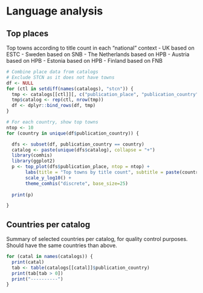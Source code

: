 # Language analysis


## Top places

Top towns according to title count in each “national” context 
- UK based on ESTC
- Sweden based on SNB
- The Netherlands based on HPB 
- Austria based on HPB
- Estonia based on HPB
- Finland based on FNB



```r
# Combine place data from catalogs
# Exclude STCN as it does not have towns
df <- NULL
for (ctl in setdiff(names(catalogs), "stcn")) {
  tmp <- catalogs[[ctl]][, c("publication_place", "publication_country")]
  tmp$catalog <- rep(ctl, nrow(tmp))
  df <- dplyr::bind_rows(df, tmp)
}

# For each country, show top towns
ntop <- 10
for (country in unique(df$publication_country)) {

  dfs <- subset(df, publication_country == country)
  catalog <- paste(unique(dfs$catalog), collapse = "+")
  library(comhis)
  library(ggplot2)  
  p <- top_plot(dfs$publication_place, ntop = ntop) +
       labs(title = "Top towns by title count", subtitle = paste(country, catalog, sep = " / ")) +
       scale_y_log10() +
       theme_comhis("discrete", base_size=25)
       
  print(p)

}
```





## Countries per catalog

Summary of selected countries per catalog, for quality control purposes. Should have the same countries than above.

```r
for (catal in names(catalogs)) {
  print(catal)
  tab <- table(catalogs[[catal]]$publication_country)
  print(tab[tab > 0])
  print("----------")
}
```